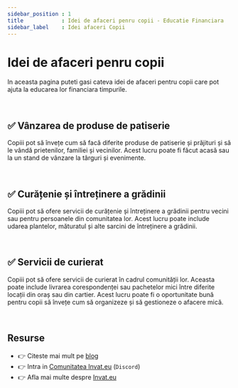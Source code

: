 ```yaml
---
sidebar_position : 1
title            : Idei de afaceri penru copii - Educatie Financiara
sidebar_label    : Idei afaceri Copii
---
```


# Idei de afaceri penru copii

In aceasta pagina puteti gasi cateva idei de afaceri pentru copii care pot ajuta la educarea lor financiara timpurile. 

<br />

## ✅ Vânzarea de produse de patiserie

Copiii pot să învețe cum să facă diferite produse de patiserie și prăjituri și să le vândă prietenilor, familiei și vecinilor. 
Acest lucru poate fi făcut acasă sau la un stand de vânzare la târguri și evenimente.

<br />

## ✅ Curățenie și întreținere a grădinii

Copiii pot să ofere servicii de curățenie și întreținere a grădinii pentru vecini sau pentru persoanele din comunitatea lor. 
Acest lucru poate include udarea plantelor, măturatul și alte sarcini de întreținere a grădinii.

<br />

## ✅ Servicii de curierat

Copiii pot să ofere servicii de curierat în cadrul comunității lor. Aceasta poate include livrarea corespondenței sau pachetelor mici între diferite locații din oraș sau din cartier. 
Acest lucru poate fi o oportunitate bună pentru copii să învețe cum să organizeze și să gestioneze o afacere mică.

<br />

## Resurse

- 👉 Citeste mai mult pe [blog](https://www.blog.invat.eu/)
- 👉 Intra in [Comunitatea Invat.eu](https://discord.gg/3qmQKAHKS2) (`Discord`)  
- 👉 Afla mai multe despre [Invat.eu](/) 

